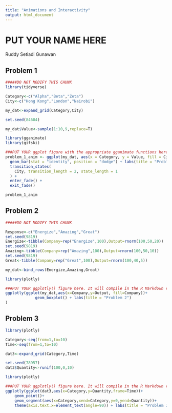 ```yaml
---
title: "Animations and Interactivity"
output: html_document
---
```


# PUT YOUR NAME HERE
Ruddy Setiadi Gunawan

## Problem 1

```r

#####DO NOT MODIFY THIS CHUNK
library(tidyverse)

Category<-c("Alpha","Beta","Zeta")
City<-c("Hong Kong","London","Nairobi")

my_dat<-expand_grid(Category,City)

set.seed(84684)

my_dat$Value<-sample(1:10,9,replace=T)
```

```r

library(gganimate)
library(gifski)

###PUT YOUR ggplot figure with the appropriate gganimate functions here. It will compile in the html R Markdown report.
problem_1_anim <- ggplot(my_dat, aes(x = Category, y = Value, fill = City)) +
  geom_bar(stat = "identity", position = "dodge") + labs(title = "Problem 1") +
  transition_states(
    City, transition_length = 2, state_length = 1
  ) +
  enter_fade() +
  exit_fade()

problem_1_anim
```

## Problem 2

```r

#####DO NOT MODIFY THIS CHUNK

Response<-c("Energize","Amazing","Great")
set.seed(9819)
Energize<-tibble(Company=rep("Energize",100),Output=rnorm(100,50,20))
set.seed(9819)
Amazing<-tibble(Company=rep("Amazing",100),Output=rnorm(100,50,10))
set.seed(9819)
Great<-tibble(Company=rep("Great",100),Output=rnorm(100,40,5))

my_dat<-bind_rows(Energize,Amazing,Great)
```

```r

library(plotly)

###PUT YOUR ggplotly() figure here. It will compile in the R Markdown report.
ggplotly(ggplot(my_dat,aes(x=Company,y=Output, fill=Company))+
             geom_boxplot() + labs(title = "Problem 2")
)
```

## Problem 3

```r

library(plotly)

Category<-seq(from=1,to=10)
Time<-seq(from=1,to=10)

dat3<-expand_grid(Category,Time)

set.seed(78957)
dat3$Quantity<-runif(100,0,10)
```


```r

library(plotly)

###PUT YOUR ggplotly() figure here. It will compile in the R Markdown report.
ggplotly(ggplot(dat3,aes(x=Category,y=Quantity,frame=Time))+
    geom_point()+
    geom_segment(aes(x=Category,xend=Category,y=0,yend=Quantity))+
    theme(axis.text.x=element_text(angle=90)) + labs(title = "Problem 3"))
```